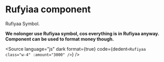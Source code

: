 # Rufyiaa component




Rufiyaa Symbol.

**We nolonger use Rufiyaa symbol, cos everything is in Rufiyaa anyway. Component can be used to format money though.**

<Story of={RufiyaaStories.Icon} />

<Source
	language="js"
	dark
	format={true}
	code={dedent`
    <Rufiyaa class="w-4" :amount="3000" />
  `}
/>
